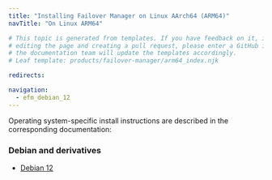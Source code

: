 ```yaml
---
title: "Installing Failover Manager on Linux AArch64 (ARM64)"
navTitle: "On Linux ARM64"

# This topic is generated from templates. If you have feedback on it, instead of
# editing the page and creating a pull request, please enter a GitHub issue and
# the documentation team will update the templates accordingly.
# Leaf template: products/failover-manager/arm64_index.njk

redirects:

navigation:
  - efm_debian_12
---
```


Operating system-specific install instructions are described in the corresponding documentation:

### Debian and derivatives

- [Debian 12](efm_debian_12)
